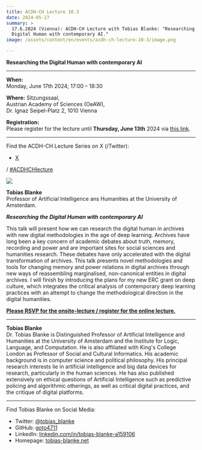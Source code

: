 ```yaml
---
title: ACDH-CH Lecture 10.3
date: 2024-05-27
summary: >
  17.6.2024 (Vienna): ACDH-CH Lecture with Tobias Blanke: "Researching the
  Digital Human with contemporary AI."
image: /assets/content/en/events/acdh-ch-lecture-10-3/image.png

---
```


**Researching the Digital Human with contemporary AI**

***

**When:**\
Monday, June 17th 2024; 17:00 – 18:30

**Where:** Sitzungssaal,\
Austrian Academy of Sciences (OeAW),\
Dr. Ignaz Seipel-Platz 2, 1010 Vienna

**Registration:**\
Please register for the lecture until **Thursday, June 13th** 2024 via [this link](https://www.oeaw.ac.at/acdh/events/registration/acdh-ch-lecture).

***

Find the ACDH-CH Lecture Series on X (/Twitter):

* [X](https://twitter.com/AtClariah)

/ [#ACDHCHlecture](https://twitter.com/search?q=%23ACDHCHLecture\&src=typed_query)

![](/assets/content/en/events/acdh-ch-lecture-10-3/tobias-blanke-portrait-723x1024.png)

**Tobias Blanke**\
Professor of Artificial Intelligence ans Humanities at the University of Amsterdam.

***Researching the Digital Human with contemporary AI***

This talk will present how we can research the digital human in archives with new digital methodologies in the age of deep learning. Archives have long been a key concern of academic debates about truth, memory, recording and power and are important sites for social sciences and humanities research. These debates have only accelerated with the digital transformation of archives. This talk presents novel methodologies and tools for changing memory and power relations in digital archives through new ways of reassembling marginalised, non-canonical entities in digital archives. I will finish by introducing the plans for my new ERC grant on deep culture, which integrates the critical analysis of contemporary deep learning practices with an attempt to change the methodological direction in the digital humanities.

**[Please RSVP for the onsite-lecture / register for the online lecture.](https://www.oeaw.ac.at/acdh/events/registration/acdh-ch-lecture)**

***

**Tobias Blanke**\
Dr. Tobias Blanke is Distinguished Professor of Artificial Intelligence and Humanities at the University of Amsterdam and the Institute for Logic, Language, and Computation. He is also affiliated with King's College London as Professor of Social and Cultural Informatics. His academic background is in computer science and political philosophy. His principal research interests lie in artificial intelligence and big data devices for research, particularly in the human sciences. He has also published extensively on ethical questions of Artificial Intelligence such as predictive policing and algorithmic otherings, as well as critical digital practices, and the critique of digital platforms.

***

Find Tobias Blanke on Social Media:

* Twitter: [@tobias\_blanke](https://x.com/tobias_blanke)
* GitHub: [goto4711](https://github.com/goto4711)
* LinkedIn: [linkedin.com/in/tobias-blanke-a159106](https://www.linkedin.com/in/tobias-blanke-a159106/)
* Homepage: [tobias-blanke.net](https://tobias-blanke.net/)
